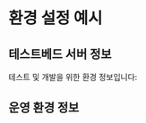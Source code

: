 # 환경 설정 예시

## 테스트베드 서버 정보

테스트 및 개발을 위한 환경 정보입니다:

<ConfigCard
  title="테스트베드 도메인"
  type="URL"
  description="헥토파이낸셜 테스트베드 결제창 서버 도메인입니다."
  value="tbnpg.settlebank.co.kr"
  required={true}
  note="방화벽 설정 시 참고하세요."
/>

<ConfigCard
  title="테스트베드 IP (결제창)"
  type="IP Address"
  description="테스트베드 결제창 서버의 IP 주소입니다. 방화벽 설정 시 참고하세요."
  value="211.33.136.39"
  note="IP 주소는 변경될 수 있으니 주기적으로 확인해주세요."
/>

## 운영 환경 정보

<ConfigCard
  title="운영 도메인"
  type="URL"
  description="헥토파이낸셜 운영 결제창 서버 도메인입니다."
  value="npg.settlebank.co.kr"
  required={true}
/>

<ConfigCard
  title="운영 IP (결제창)"
  type="IP Address"
  description="운영 결제창 서버의 IP 주소입니다."
  value="211.33.136.40"
  note="운영 환경에서는 반드시 이 IP를 허용해주세요."
/>

